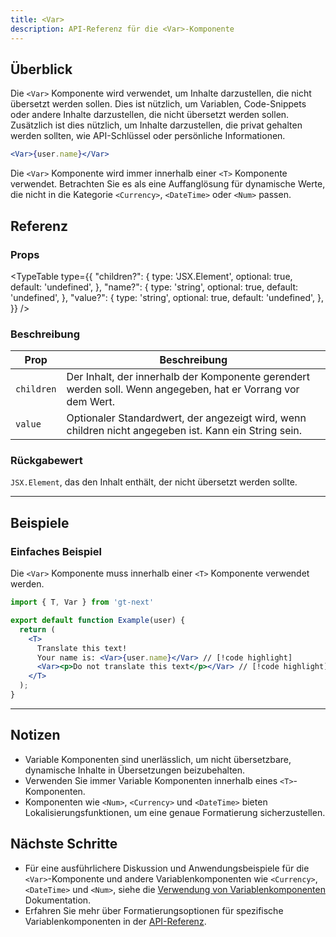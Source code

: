 ```yaml
---
title: <Var>
description: API-Referenz für die <Var>-Komponente
---
```


## Überblick
Die `<Var>` Komponente wird verwendet, um Inhalte darzustellen, die nicht übersetzt werden sollen.
Dies ist nützlich, um Variablen, Code-Snippets oder andere Inhalte darzustellen, die nicht übersetzt werden sollen.
Zusätzlich ist dies nützlich, um Inhalte darzustellen, die privat gehalten werden sollten, wie API-Schlüssel oder persönliche Informationen.

```jsx
<Var>{user.name}</Var>
```

Die `<Var>` Komponente wird immer innerhalb einer `<T>` Komponente verwendet.
Betrachten Sie es als eine Auffanglösung für dynamische Werte, die nicht in die Kategorie `<Currency>`, `<DateTime>` oder `<Num>` passen.

## Referenz

### Props

<TypeTable
    type={{
        "children?": {
            type: 'JSX.Element',
            optional: true,
            default: 'undefined',
        },
        "name?": {
            type: 'string',
            optional: true,
            default: 'undefined',
        },
        "value?": {
            type: 'string',
            optional: true,
            default: 'undefined',
        },
    }}
/>

### Beschreibung
| Prop      | Beschreibung                                                                                                                                            |
|-----------|--------------------------------------------------------------------------------------------------------------------------------------------------------|
| `children`  | Der Inhalt, der innerhalb der Komponente gerendert werden soll. Wenn angegeben, hat er Vorrang vor dem Wert. |
| `value`     | Optionaler Standardwert, der angezeigt wird, wenn children nicht angegeben ist. Kann ein String sein.                                  |


### Rückgabewert
`JSX.Element`, das den Inhalt enthält, der nicht übersetzt werden sollte.

---

## Beispiele

### Einfaches Beispiel
Die `<Var>` Komponente muss innerhalb einer `<T>` Komponente verwendet werden.
```jsx title="Example.jsx" copy
import { T, Var } from 'gt-next'

export default function Example(user) {
  return (
    <T>
      Translate this text!
      Your name is: <Var>{user.name}</Var> // [!code highlight]
      <Var><p>Do not translate this text</p></Var> // [!code highlight]
    </T>
  );
}
```

---

## Notizen
 * Variable Komponenten sind unerlässlich, um nicht übersetzbare, dynamische Inhalte in Übersetzungen beizubehalten.
 * Verwenden Sie immer Variable Komponenten innerhalb eines `<T>`-Komponenten.
 * Komponenten wie `<Num>`, `<Currency>` und `<DateTime>` bieten Lokalisierungsfunktionen, um eine genaue Formatierung sicherzustellen.

## Nächste Schritte
 * Für eine ausführlichere Diskussion und Anwendungsbeispiele für die `<Var>`-Komponente und andere Variablenkomponenten wie `<Currency>`, `<DateTime>` und `<Num>`,
  siehe die [Verwendung von Variablenkomponenten](/docs/next/reference/using-variable-components) Dokumentation.
 * Erfahren Sie mehr über Formatierungsoptionen für spezifische Variablenkomponenten in der [API-Referenz](/docs/next/api/components/var).
